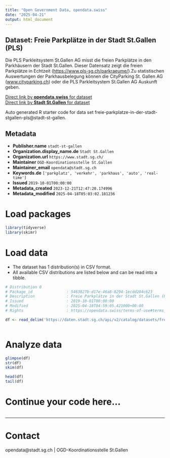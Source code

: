 ```yaml
---
title: "Open Government Data, opendata.swiss"
date: "2025-04-21"
output: html_document
---
```


## Dataset: Freie Parkplätze in der Stadt St.Gallen (PLS)

Die PLS Parkleitsystem St.Gallen AG misst die freien Parkplätze in den Parkhäusern der Stadt St.Gallen. Dieser Datensatz zeigt die freien Parkplätze in Echtzeit ([https://www.pls-sg.ch/parkraeume/](https://www.pls-sg.ch/parkraeume/)).Zu statistischen Auswertungen der Parkhausbelegung können die CityParking St. Gallen AG ([www.cityparking.ch](http://www.cityparking.ch)) oder die PLS Parkleitsystem St.Gallen AG Auskunft geben.

[Direct link by **opendata.swiss** for dataset](https://opendata.swiss/de/dataset/freie-parkplatze-in-der-stadt-st-gallen-pls)<br>
[Direct link by **Stadt St.Gallen** for dataset](https://daten.stadt.sg.ch/explore/dataset/freie-parkplatze-in-der-stadt-stgallen-pls/)

Auto generated R starter code for data set freie-parkplatze-in-der-stadt-stgallen-pls@stadt-st-gallen.

## Metadata

- **Publisher.name** `stadt-st-gallen`
- **Organization.display_name.de** `Stadt St.Gallen`
- **Organization.url** `https://www.stadt.sg.ch/`
- **Maintainer** `OGD-Koordinationsstelle St.Gallen`
- **Maintainer_email** `opendata@stadt.sg.ch`
- **Keywords.de** `['parkplatz', 'verkehr', 'parkhaus', 'auto', 'real-time']`
- **Issued** `2019-10-01T00:00:00`
- **Metadata_created** `2023-12-21T12:47:20.174996`
- **Metadata_modified** `2025-04-18T05:03:02.181236`


# Load packages

```r

library(tidyverse)
library(skimr)

```

# Load data

-   The dataset has 1 distribution(s) in CSV format.
-   All available CSV distributions are listed below and can be read into a tibble.

```r

# Distribution 0
# Package_id               : 5463827b-d17e-46a8-8294-1ecdd204c623
# Description              : Freie Parkplätze in der Stadt St.Gallen (PLS) (csv)
# Issued                   : 2019-10-01T00:00:00
# Modified                 : 2025-04-18T04:59:05.421000+00:00
# Rights                   : https://opendata.swiss/terms-of-use#terms_by

df <- read_delim('https://daten.stadt.sg.ch/api/v2/catalog/datasets/freie-parkplatze-in-der-stadt-stgallen-pls/exports/csv?use_labels=true')



```

# Analyze data

```r

glimpse(df)
str(df)
skim(df)

head(df)
tail(df)

```

# Continue your code here...

```r

```

------------------------------------------------------------------------

# Contact

opendata@stadt.sg.ch | OGD-Koordinationsstelle St.Gallen
